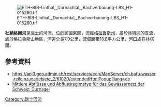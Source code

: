 {{No footnotes|time=2021-01-16T04:08:12+00:00}}
{{Coord|46.93023|N|9.00467|E|display=title}}
[[Image:ETH-BIB-Linthal,_Durnachtal,_Bachverbauung-LBS_H1-015260.tif|right]]

'''杜納格爾河'''是[[瑞士|瑞士]]的河流，位於該國東部，流經[[格拉魯斯州|格拉魯斯州]]，屬於[[林特河|林特河]]的支流，處於[[格拉魯斯山|格拉魯斯山]]地區，河道全長7.9公里，流域面積18.8平方公里，河口處在[[林塔爾_(瑞士)|林塔爾]]。

==參考資料==
* https://api3.geo.admin.ch/rest/services/ech/MapServer/ch.bafu.wasser-teileinzugsgebiete_2/61020/extendedHtmlPopup?lang=de {{Wayback|url=https://api3.geo.admin.ch/rest/services/ech/MapServer/ch.bafu.wasser-teileinzugsgebiete_2/61020/extendedHtmlPopup?lang=de |date=20170924141400 }}
* [https://api3.geo.admin.ch/rest/services/ech/MapServer/ch.bafu.mittlere-abfluesse/37840/extendedHtmlPopup?lang=de Mittlere Abflüsse und Abflussregimetyp für das Gewässernetz der Schweiz: Durnagel] {{Wayback|url=https://api3.geo.admin.ch/rest/services/ech/MapServer/ch.bafu.mittlere-abfluesse/37840/extendedHtmlPopup?lang=de |date=20210117203854 }}

{{Switzerland-geo-stub}}
[[Category:瑞士河流|Category:瑞士河流]]